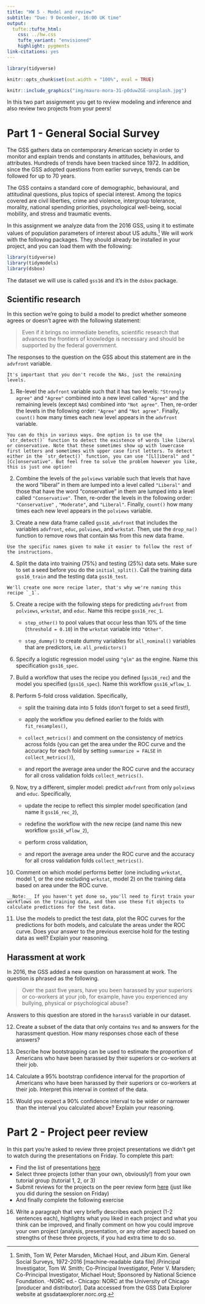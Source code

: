 ```yaml
---
title: "HW 5 - Model and review"
subtitle: "Due: 9 December, 16:00 UK time"
output: 
  tufte::tufte_html:
    css: ../hw.css
    tufte_variant: "envisioned"
    highlight: pygments
link-citations: yes
---
```


```r
library(tidyverse)

knitr::opts_chunk$set(out.width = "100%", eval = TRUE)
```

```r
knitr::include_graphics("img/mauro-mora-31-pOduwZGE-unsplash.jpg")
```

In this two part assignment you get to review modeling and inference and also review two projects from your peers!

# Part 1 - General Social Survey

The GSS gathers data on contemporary American society in order to monitor and explain trends and constants in attitudes, behaviours, and attributes.
Hundreds of trends have been tracked since 1972.
In addition, since the GSS adopted questions from earlier surveys, trends can be followed for up to 70 years.

The GSS contains a standard core of demographic, behavioural, and attitudinal questions, plus topics of special interest.
Among the topics covered are civil liberties, crime and violence, intergroup tolerance, morality, national spending priorities, psychological well-being, social mobility, and stress and traumatic events.

In this assignment we analyze data from the 2016 GSS, using it to estimate values of population parameters of interest about US adults.[^1]
We will work with the following packages.
They should already be installed in your project, and you can load them with the following:

```r
library(tidyverse)
library(tidymodels)
library(dsbox)
```

The dataset we will use is called `gss16` and it's in the `dsbox` package.

## Scientific research

In this section we're going to build a model to predict whether someone agrees or doesn't agree with the following statement:

> Even if it brings no immediate benefits, scientific research that advances the frontiers of knowledge is necessary and should be supported by the federal government.

The responses to the question on the GSS about this statement are in the `advfront` variable.

```marginfigure
It's important that you don't recode the NAs, just the remaining levels.
```

1.  Re-level the `advfront` variable such that it has two levels: `"Strongly agree"` and `"Agree"` combined into a new level called `"Agree"` and the remaining levels (except `NA`s) combined into `"Not agree"`. Then, re-order the levels in the following order: `"Agree"` and `"Not agree"`. Finally, `count()` how many times each new level appears in the `advfront` variable.

```marginfigure
You can do this in various ways. One option is to use the `str_detect()` function to detect the existence of words like liberal or conservative. Note that these sometimes show up with lowercase first letters and sometimes with upper case first letters. To detect either in the `str_detect()` function, you can use "[Ll]iberal" and "[Cc]onservative". But feel free to solve the problem however you like, this is just one option!
```

2.  Combine the levels of the `polviews` variable such that levels that have the word "liberal" in them are lumped into a level called `"Liberal"` and those that have the word "conservative" in them are lumped into a level called `"Conservative"`.
    Then, re-order the levels in the following order: `"Conservative"` , `"Moderate"`, and `"Liberal"`.
    Finally, `count()` how many times each new level appears in the `polviews` variable.

3.  Create a new data frame called `gss16_advfront` that includes the variables `advfront`, `educ`, `polviews`, and `wrkstat`.
    Then, use the `drop_na()` function to remove rows that contain `NA`s from this new data frame.

```marginfigure
Use the specific names given to make it easier to follow the rest of the instructions.
```

4.  Split the data into training (75%) and testing (25%) data sets. Make sure to set a seed before you do the `initial_split()`. Call the training data `gss16_train` and the testing data `gss16_test`.

```marginfigure
We'll create one more recipe later, that's why we're naming this recipe `_1`.
```

5.  Create a recipe with the following steps for predicting `advfront` from `polviews`, `wrkstat`, and `educ`.
    Name this recipe `gss16_rec_1`.

    -   `step_other()` to pool values that occur less than 10% of the time (`threshold = 0.10`) in the `wrkstat` variable into `"Other"`.

    -   `step_dummy()` to create dummy variables for `all_nominal()` variables that are predictors, i.e. `all_predictors()`

6.  Specify a logistic regression model using `"glm"` as the engine.
    Name this specification `gss16_spec`.

7.  Build a workflow that uses the recipe you defined (`gss16_rec`) and the model you specified (`gss16_spec`).
    Name this workflow `gss16_wflow_1`.

8.  Perform 5-fold cross validation.
    Specifically,

    -   split the training data into 5 folds (don't forget to set a seed first!),

    -   apply the workflow you defined earlier to the folds with `fit_resamples()`,

    -   `collect_metrics()` and comment on the consistency of metrics across folds (you can get the area under the ROC curve and the accuracy for each fold by setting `summarize = FALSE` in `collect_metrics()`),

    -   and report the average area under the ROC curve and the accuracy for all cross validation folds `collect_metrics()`.

9.  Now, try a different, simpler model: predict `advfront` from only `polviews` and `educ`.
    Specifically,

    -   update the recipe to reflect this simpler model specification (and name it `gss16_rec_2`),

    -   redefine the workflow with the new recipe (and name this new workflow `gss16_wflow_2`),

    -   perform cross validation,

    -   and report the average area under the ROC curve and the accuracy for all cross validation folds `collect_metrics()`.

<!-- -->

10. Comment on which model performs better (one including `wrkstat`, model 1, or the one excluding `wrkstat`, model 2) on the training data based on area under the ROC curve.

```marginfigure
__Note:__ If you haven't yet done so, you'll need to first train your workflows on the training data, and then use these fit objects to calculate predictions for the test data.
```

11. Use the models to predict the test data, plot the ROC curves for the predictions for both models, and calculate the areas under the ROC curve. Does your answer to the previous exercise hold for the testing data as well? Explain your reasoning.

## Harassment at work

In 2016, the GSS added a new question on harassment at work.
The question is phrased as the following.

> Over the past five years, have you been harassed by your superiors or co-workers at your job, for example, have you experienced any bullying, physical or psychological abuse?

Answers to this question are stored in the `harass5` variable in our dataset.

12. Create a subset of the data that only contains `Yes` and `No` answers for the harassment question.
    How many responses chose each of these answers?

13. Describe how bootstrapping can be used to estimate the proportion of Americans who have been harassed by their superiors or co-workers at their job.

14. Calculate a 95% bootstrap confidence interval for the proportion of Americans who have been harassed by their superiors or co-workers at their job.
    Interpret this interval in context of the data.

15. Would you expect a 90% confidence interval to be wider or narrower than the interval you calculated above?
    Explain your reasoning.

# Part 2 - Project peer review

In this part you're asked to review three project presentations we didn't get to watch during the presentations on Friday.
To complete this part:

-   Find the list of presentations [here](https://example.com/)
-   Select three projects (other than your own, obviously!) from your own tutorial group (tutorial 1, 2, or 3)
-   Submit reviews for the projects on the peer review form [here](https://example.com/) (just like you did during the session on Friday)
-   And finally complete the following exercise

16. Write a paragraph that very briefly describes each project (1-2 sentences each), highlights what you liked in each project and what you think can be improved, and finally comment on how you could improve your own project (analysis, presentation, or any other aspect) based on strengths of these three projects, if you had extra time to do so.

[^1]: Smith, Tom W, Peter Marsden, Michael Hout, and Jibum Kim.
    General Social Surveys, 1972-2016 [machine-readable data file] /Principal Investigator, Tom W. Smith; Co-Principal Investigator, Peter V. Marsden; Co-Principal Investigator, Michael Hout; Sponsored by National Science Foundation.
    -NORC ed.- Chicago: NORC at the University of Chicago [producer and distributor].
    Data accessed from the GSS Data Explorer website at gssdataexplorer.norc.org.

